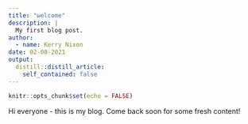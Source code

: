 ```yaml
---
title: "welcome"
description: |
  My first blog post.
author:
  - name: Kerry Nixon
date: 02-08-2021
output:
  distill::distill_article:
    self_contained: false
---
```



```r
knitr::opts_chunk$set(echo = FALSE)
```

Hi everyone - this is my blog. Come back soon for some fresh content!


